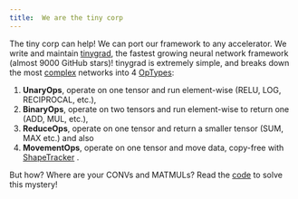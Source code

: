 ```yaml
---
title:  We are the tiny corp
---
```


The tiny corp can help!
We can port our framework to any accelerator.
We write and maintain [tinygrad](https://github.com/geohot/tinygrad), the fastest growing neural network framework (almost 9000 GitHub stars)!
tinygrad is extremely simple, and breaks down the most [complex](https://github.com/geohot/tinygrad/blob/master/examples/stable_diffusion.py) networks into 4 [OpTypes](https://github.com/geohot/tinygrad/blob/master/tinygrad/ops.py):

1. **UnaryOps**, operate on one tensor and run element-wise (RELU, LOG, RECIPROCAL, etc.),
1. **BinaryOps**, operate on two tensors and run element-wise to return one (ADD, MUL, etc.),
1. **ReduceOps**, operate on one tensor and return a smaller tensor (SUM, MAX etc.) and also
1. **MovementOps**, operate on one tensor and move data, copy-free with [ShapeTracker](https://github.com/geohot/tinygrad/blob/master/tinygrad/shapetracker.py) .

But how? Where are your CONVs and MATMULs? Read the [code](https://github.com/geohot/tinygrad) to solve this mystery!